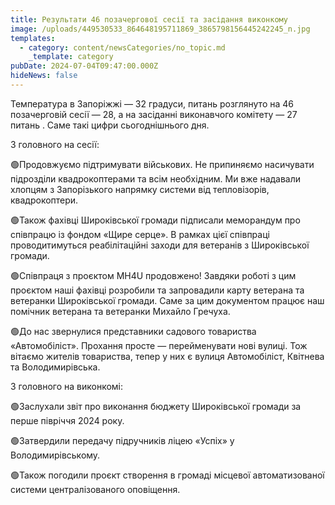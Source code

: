 ```yaml
---
title: Результати 46 позачергової сесії та засідання виконкому
image: /uploads/449530533_864648195711869_3865798156445242245_n.jpg
templates:
  - category: content/newsCategories/no_topic.md
    _template: category
pubDate: 2024-07-04T09:47:00.000Z
hideNews: false
---
```


Температура в Запоріжжі — 32 градуси, питань розглянуто на 46 позачерговій сесії — 28, а на засіданні виконавчого комітету — 27 питань . Саме такі цифри сьогоднішнього дня.

З головного на сесії:

🟢Продовжуємо підтримувати військових. Не припиняємо насичувати підрозділи квадрокоптерами та всім необхідним. Ми вже надавали хлопцям з Запорізького напрямку системи від тепловізорів, квадрокоптери.

🟢Також фахівці Широківської громади підписали меморандум про співпрацю із фондом «Щире серце». В рамках цієї співпраці проводитимуться реабілітаційні заходи для ветеранів з Широківської громади.

🟢Співпраця з проєктом MH4U продовжено! Завдяки роботі з цим проєктом наші фахівці розробили та запровадили карту ветерана та ветеранки Широківської громади. Саме за цим документом працює наш помічник ветерана та ветеранки Михайло Гречуха.

🟢До нас звернулися представники садового товариства «Автомобіліст». Прохання просте — перейменувати нові вулиці. Тож вітаємо жителів товариства, тепер у них є вулиця Автомобіліст, Квітнева та Володимирівська.

З головного на виконкомі:

🟢Заслухали звіт про виконання бюджету Широківської громади за перше півріччя 2024 року.

🟢Затвердили передачу підручників ліцею «Успіх» у Володимирівському.

🟢Також погодили проєкт створення в громаді місцевої автоматизованої системи централізованого оповіщення.
